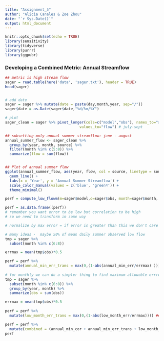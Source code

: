 ```yaml
---
title: "Assignment_5"
author: "Alicia Canales & Zoe Zhou"
date: "`r Sys.Date()`"
output: html_document
---
```


```r
knitr::opts_chunk$set(echo = TRUE)
library(sensitivity)
library(tidyverse)
library(purrr)
library(ggpubr)
```

### Developing a Combined Metric: Annual Streamflow
```r

## metric is high stream flow
sager = read.table(here('data', 'sager.txt'), header = TRUE)
head(sager)


# add date
sager = sager %>% mutate(date = paste(day,month,year, sep="/"))
sager$date = as.Date(sager$date,"%d/%m/%Y")

# plot
sager_clean = sager %>% pivot_longer(cols=c("model","obs"), names_to="source",
                                  values_to="flow") # july-sept

## subsetting only annual summer streamflow: june - august
annual_summer_flow <- sager_clean %>% 
  group_by(year, month, source) %>% 
  filter(month %in% c(5:8)) %>% 
  summarize(flow = sum(flow))


## Plot of annual summer flow 
ggplot(annual_summer_flow, aes(year, flow, col = source, linetype = source)) +
  geom_line() +
  labs(x = 'Year', y = 'Annual Summer Streamflow') +
  scale_color_manual(values = c('blue', 'green4')) +
  theme_minimal()

```

```r
perf = compute_low_flowm(m=sager$model,o=sager$obs, month=sager$month, day=sager$day, year=sager$year, low_flow_months = c(6:8))

perf = as.data.frame((perf))
# remember you want error to be low but correlation to be high 
# so we need to transform in some way

# normalize by max error = if error is greater than this we don't care

# many ideas -  maybe 50% of mean daily summer observed low flow
tmp = sager %>% 
  subset(month %in% c(6:8)) 

errmax = mean(tmp$obs)*0.5

perf = perf %>% 
  mutate(annual_min_err_trans = max(0,(1-abs(annual_min_err/errmax) ))) ## annual min
      
# for monthly we can do a simpler thing to find maximum allowable errror   
tmp = sager %>% 
  subset(month %in% c(6:8)) %>%
  group_by(year, month) %>% 
  summarize(obs = sum(obs))

errmax = mean(tmp$obs)*0.5
 
perf = perf %>% 
  mutate(low_month_err_trans = max(0,(1-abs(low_month_err/errmax)))) ## low months

perf = perf %>% 
  mutate(combined = (annual_min_cor + annual_min_err_trans + low_month_err_trans + low_month_cor)/4)
perf

```

